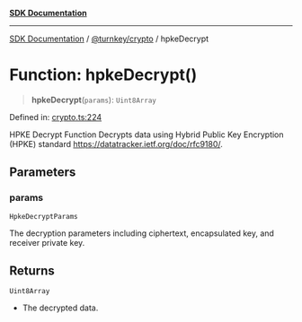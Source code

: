 [**SDK Documentation**](../../../README.mdx)

***

[SDK Documentation](../../../packages.mdx) / [@turnkey/crypto](../README.mdx) / hpkeDecrypt

# Function: hpkeDecrypt()

> **hpkeDecrypt**(`params`): `Uint8Array`

Defined in: [crypto.ts:224](https://github.com/tkhq/sdk/blob/fd49bfe86475c8603b3eb385aa101efa36fa32fc/packages/crypto/src/crypto.ts#L224)

HPKE Decrypt Function
Decrypts data using Hybrid Public Key Encryption (HPKE) standard https://datatracker.ietf.org/doc/rfc9180/.

## Parameters

### params

`HpkeDecryptParams`

The decryption parameters including ciphertext, encapsulated key, and receiver private key.

## Returns

`Uint8Array`

- The decrypted data.
